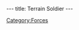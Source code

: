 ---
title: Terrain Soldier
---

{{Enemy|
Name=Terrain soldiers|
Image=DIVERS.gif|
Strength=Yellow|
Reaction=Doesn't move|
Recovery=0.3 seconds|
Rate=1 second|
Damage=11%|
Range=30 paces|
Speed=14.4kph average; 18kph maximum}}

{{Stub}}

[[Category:Forces]]
